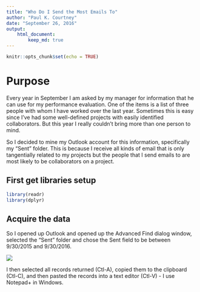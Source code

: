 ```yaml
---
title: "Who Do I Send the Most Emails To"
author: "Paul K. Courtney"
date: "September 26, 2016"
output: 
    html_document:
        keep_md: true
---
```


```r
knitr::opts_chunk$set(echo = TRUE)
```

# Purpose

Every year in September I am asked by my manager for information that he can use for my performance evaluation. One of the items is a list of three people with whom I have worked over the last year. Sometimes this is easy since I've had some well-defined projects with easily identified collaborators. But this year I really couldn't bring more than one person to mind.

So I decided to mine my Outlook account for this information, specifically my "Sent" folder. This is because I receive all kinds of email that is only tangentially related to my projects but the people that I send emails to are most likely to be collaborators on a project.

## First get libraries setup

```r
library(readr)
library(dplyr)
```

## Acquire the data

So I opened up Outlook and opened up the Advanced Find dialog window, selected the "Sent" folder and chose the Sent field to be between 9/30/2015 and 9/30/2016.

![](./figures/Outlook Search Window.png)

I then selected all records returned (Ctl-A), copied them to the clipboard (Ctl-C), and then pasted the records into a text editor (Ctl-V) - I use Notepad+ in Windows.



